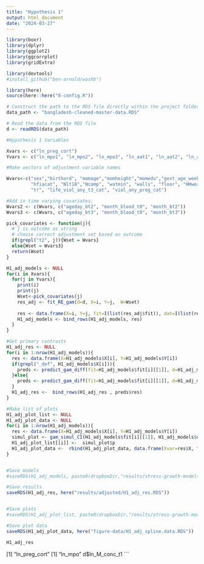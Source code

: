 ```yaml
---
title: "Hypothesis 1"
output: html_document
date: "2024-03-27"
---
```



```r

library(boxr)
library(dplyr)
library(ggplot2)
library(ggcorrplot)
library(gridExtra)

library(devtools)
#install_github("ben-arnold/washb")

library(here)
source(here::here("0-config.R"))
```

```r

# Construct the path to the RDS file directly within the project folder
data_path <- "bangladesh-cleaned-master-data.RDS"

# Read the data from the RDS file
d <- readRDS(data_path)

```
```r
#Hypothesis 1 Variables

Xvars <- c("ln_preg_cort")
Yvars <- c("ln_mpo1", "ln_mpo2", "ln_mpo3", "ln_aat1", "ln_aat2", "ln_aat3", "ln_neo1", "ln_neo2", "ln_neo3", "ln_reg2", "ln_L_conc_t1", "ln_L_conc_t2", "ln_L_conc_t3", "ln_M_conc_t1", "ln_M_conc_t2", "ln_M_conc_t3")
```
```r
#Make vectors of adjustment variable names

Wvars<-c("sex","birthord", "momage","momheight","momedu","gest_age_weeks",
         "hfiacat", "Nlt18","Ncomp", "watmin", "walls", "floor", "HHwealth_scaled",
         "tr", "life_viol_any_t3_cat", "viol_any_preg_cat")

#Add in time varying covariates:
Wvars2 <- c(Wvars, c("ageday_bt2", "month_blood_t0", "month_bt2"))
Wvars3 <- c(Wvars, c("ageday_bt3", "month_blood_t0", "month_bt3"))

pick_covariates <- function(j){
  # j is outcome as string
  # choose correct adjustment set based on outcome
  if(grepl("t2", j)){Wset = Wvars}
  else{Wset = Wvars3}
  return(Wset)
}
```


```r
H1_adj_models <- NULL
for(i in Xvars){
  for(j in Yvars){
    print(i)
    print(j)
    Wset<-pick_covariates(j)
    res_adj <- fit_RE_gam(d=d, X=i, Y=j,  W=Wset)
    
    res <- data.frame(X=i, Y=j, fit=I(list(res_adj$fit)), dat=I(list(res_adj$dat)))
    H1_adj_models <- bind_rows(H1_adj_models, res)
  }
}

```
```r
#Get primary contrasts
H1_adj_res <- NULL
for(i in 1:nrow(H1_adj_models)){
  res <- data.frame(X=H1_adj_models$X[i], Y=H1_adj_models$Y[i])
  if(grepl("_def", H1_adj_models$X[i])){
    preds <- predict_gam_diff(fit=H1_adj_models$fit[i][[1]], d=H1_adj_models$dat[i][[1]], quantile_diff=c(0.25,0.75), Xvar=res$X, Yvar=res$Y, binary=T)
  }else{
    preds <- predict_gam_diff(fit=H1_adj_models$fit[i][[1]], d=H1_adj_models$dat[i][[1]], quantile_diff=c(0.25,0.75), Xvar=res$X, Yvar=res$Y)
  }
  H1_adj_res <-  bind_rows(H1_adj_res , preds$res)
}

```

```r
#Make list of plots
H1_adj_plot_list <- NULL
H1_adj_plot_data <- NULL
for(i in 1:nrow(H1_adj_models)){
  res <- data.frame(X=H1_adj_models$X[i], Y=H1_adj_models$Y[i])
  simul_plot <- gam_simul_CI(H1_adj_models$fit[i][[1]], H1_adj_models$dat[i][[1]], xlab=res$X, ylab=res$Y, title="")
  H1_adj_plot_list[[i]] <-  simul_plot$p
  H1_adj_plot_data <-  rbind(H1_adj_plot_data, data.frame(Xvar=res$X, Yvar=res$Y, adj=0, simul_plot$pred %>% subset(., select = c(Y,X,id,fit,se.fit,uprP, lwrP,uprS,lwrS))))
}


#Save models
#saveRDS(H1_adj_models, paste0(dropboxDir,"results/stress-growth-models/models/H1_adj_models.RDS"))

#Save results
saveRDS(H1_adj_res, here("results/adjusted/H1_adj_res.RDS"))


#Save plots
#saveRDS(H1_adj_plot_list, paste0(dropboxDir,"results/stress-growth-models/figure-objects/H1_adj_splines.RDS"))

#Save plot data
saveRDS(H1_adj_plot_data, here("figure-data/H1_adj_spline.data.RDS"))
```
```r
H1_adj_res
```


[1] "ln_preg_cort"
[1] "ln_mpo"
d$ln_M_conc_t1
```

